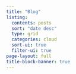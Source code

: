 ```yaml
---
title: "Blog"
listing:
  contents: posts
  sort: "date desc"
  type: grid
  categories: cloud
  sort-ui: true
  filter-ui: true
page-layout: full
title-block-banner: true
---
```



